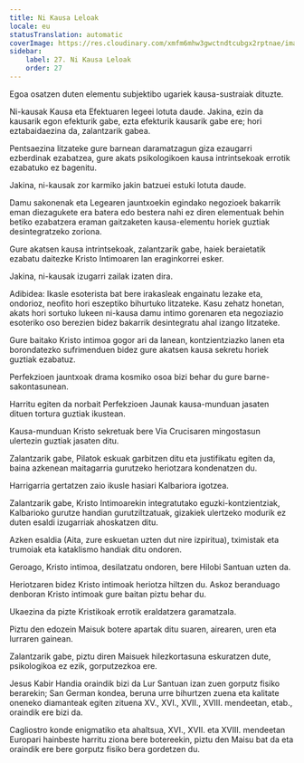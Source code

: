 ```yaml
---
title: Ni Kausa Leloak
locale: eu
statusTranslation: automatic
coverImage: https://res.cloudinary.com/xmfm6mhw3gwctndtcubgx2rptnae/image/upload/v1741354419/small_cover_la_gran_rebelion_28716e29d2.webp
sidebar:
    label: 27. Ni Kausa Leloak
    order: 27
---
```

Egoa osatzen duten elementu subjektibo ugariek kausa-sustraiak dituzte.

Ni-kausak Kausa eta Efektuaren legeei lotuta daude. Jakina, ezin da kausarik egon efekturik gabe, ezta efekturik kausarik gabe ere; hori eztabaidaezina da, zalantzarik gabea.

Pentsaezina litzateke gure barnean daramatzagun giza ezaugarri ezberdinak ezabatzea, gure akats psikologikoen kausa intrintsekoak errotik ezabatuko ez bagenitu.

Jakina, ni-kausak zor karmiko jakin batzuei estuki lotuta daude.

Damu sakonenak eta Legearen jauntxoekin egindako negozioek bakarrik eman diezagukete era batera edo bestera nahi ez diren elementuak behin betiko ezabatzera eraman gaitzaketen kausa-elementu horiek guztiak desintegratzeko zoriona.

Gure akatsen kausa intrintsekoak, zalantzarik gabe, haiek beraietatik ezabatu daitezke Kristo Intimoaren lan eraginkorrei esker.

Jakina, ni-kausak izugarri zailak izaten dira.

Adibidea: Ikasle esoterista bat bere irakasleak engainatu lezake eta, ondorioz, neofito hori eszeptiko bihurtuko litzateke. Kasu zehatz honetan, akats hori sortuko lukeen ni-kausa damu intimo gorenaren eta negoziazio esoteriko oso berezien bidez bakarrik desintegratu ahal izango litzateke.

Gure baitako Kristo intimoa gogor ari da lanean, kontzientziazko lanen eta borondatezko sufrimenduen bidez gure akatsen kausa sekretu horiek guztiak ezabatuz.

Perfekzioen jauntxoak drama kosmiko osoa bizi behar du gure barne-sakontasunean.

Harritu egiten da norbait Perfekzioen Jaunak kausa-munduan jasaten dituen tortura guztiak ikustean.

Kausa-munduan Kristo sekretuak bere Via Crucisaren mingostasun ulertezin guztiak jasaten ditu.

Zalantzarik gabe, Pilatok eskuak garbitzen ditu eta justifikatu egiten da, baina azkenean maitagarria gurutzeko heriotzara kondenatzen du.

Harrigarria gertatzen zaio ikusle hasiari Kalbariora igotzea.

Zalantzarik gabe, Kristo Intimoarekin integratutako eguzki-kontzientziak, Kalbarioko gurutze handian gurutziltzatuak, gizakiek ulertzeko modurik ez duten esaldi izugarriak ahoskatzen ditu.

Azken esaldia (Aita, zure eskuetan uzten dut nire izpiritua), tximistak eta trumoiak eta kataklismo handiak ditu ondoren.

Geroago, Kristo intimoa, desilatzatu ondoren, bere Hilobi Santuan uzten da.

Heriotzaren bidez Kristo intimoak heriotza hiltzen du. Askoz beranduago denboran Kristo intimoak gure baitan piztu behar du.

Ukaezina da pizte Kristikoak errotik eraldatzera garamatzala.

Piztu den edozein Maisuk botere apartak ditu suaren, airearen, uren eta lurraren gainean.

Zalantzarik gabe, piztu diren Maisuek hilezkortasuna eskuratzen dute, psikologikoa ez ezik, gorputzezkoa ere.

Jesus Kabir Handia oraindik bizi da Lur Santuan izan zuen gorputz fisiko berarekin; San German kondea, beruna urre bihurtzen zuena eta kalitate oneneko diamanteak egiten zituena XV., XVI., XVII., XVIII. mendeetan, etab., oraindik ere bizi da.

Cagliostro konde enigmatiko eta ahaltsua, XVI., XVII. eta XVIII. mendeetan Europari hainbeste harritu ziona bere botereekin, piztu den Maisu bat da eta oraindik ere bere gorputz fisiko bera gordetzen du.

